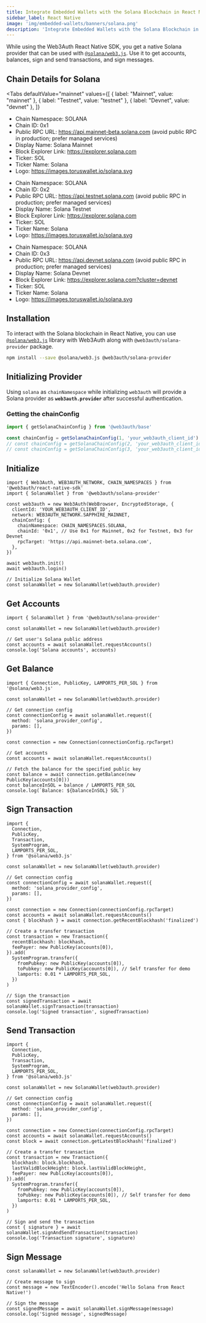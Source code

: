 ```yaml
---
title: Integrate Embedded Wallets with the Solana Blockchain in React Native
sidebar_label: React Native
image: 'img/embedded-wallets/banners/solana.png'
description: 'Integrate Embedded Wallets with the Solana Blockchain in React Native | Embedded Wallets'
---
```



While using the Web3Auth React Native SDK, you get a native Solana provider that can be used with [`@solana/web3.js`](https://solana-labs.github.io/solana-web3.js/). Use it to get accounts, balances, sign and send transactions, and sign messages.

## Chain Details for Solana

<Tabs
 defaultValue="mainnet"
  values={[
    { label: "Mainnet", value: "mainnet" },
    { label: "Testnet", value: "testnet" },
    { label: "Devnet", value: "devnet" },
  ]}
>
<TabItem value="mainnet">

- Chain Namespace: SOLANA
- Chain ID: 0x1
- Public RPC URL: https://api.mainnet-beta.solana.com (avoid public RPC in production; prefer managed services)
- Display Name: Solana Mainnet
- Block Explorer Link: https://explorer.solana.com
- Ticker: SOL
- Ticker Name: Solana
- Logo: https://images.toruswallet.io/solana.svg

</TabItem>

<TabItem value="testnet">

- Chain Namespace: SOLANA
- Chain ID: 0x2
- Public RPC URL: https://api.testnet.solana.com (avoid public RPC in production; prefer managed services)
- Display Name: Solana Testnet
- Block Explorer Link: https://explorer.solana.com
- Ticker: SOL
- Ticker Name: Solana
- Logo: https://images.toruswallet.io/solana.svg

</TabItem>

<TabItem value="devnet">

- Chain Namespace: SOLANA
- Chain ID: 0x3
- Public RPC URL: https://api.devnet.solana.com (avoid public RPC in production; prefer managed services)
- Display Name: Solana Devnet
- Block Explorer Link: https://explorer.solana.com?cluster=devnet
- Ticker: SOL
- Ticker Name: Solana
- Logo: https://images.toruswallet.io/solana.svg

</TabItem>
</Tabs>

## Installation

To interact with the Solana blockchain in React Native, you can use [`@solana/web3.js`](https://solana-labs.github.io/solana-web3.js/) library with Web3Auth along with `@web3auth/solana-provider` package.

```bash npm2yarn
npm install --save @solana/web3.js @web3auth/solana-provider
```

## Initializing Provider

Using `solana` as `chainNamespace` while initializing `web3auth` will provide a Solana provider as **`web3auth.provider`** after successful authentication.

### Getting the chainConfig

```typescript
import { getSolanaChainConfig } from '@web3auth/base'

const chainConfig = getSolanaChainConfig(1, 'your_web3auth_client_id') // For Mainnet
// const chainConfig = getSolanaChainConfig(2, 'your_web3auth_client_id') // For Testnet
// const chainConfig = getSolanaChainConfig(3, 'your_web3auth_client_id') // For Devnet
```

## Initialize

```tsx
import { Web3Auth, WEB3AUTH_NETWORK, CHAIN_NAMESPACES } from '@web3auth/react-native-sdk'
import { SolanaWallet } from '@web3auth/solana-provider'

const web3auth = new Web3Auth(WebBrowser, EncryptedStorage, {
  clientId: 'YOUR_WEB3AUTH_CLIENT_ID',
  network: WEB3AUTH_NETWORK.SAPPHIRE_MAINNET,
  chainConfig: {
    chainNamespace: CHAIN_NAMESPACES.SOLANA,
    chainId: '0x1', // Use 0x1 for Mainnet, 0x2 for Testnet, 0x3 for Devnet
    rpcTarget: 'https://api.mainnet-beta.solana.com',
  },
})

await web3auth.init()
await web3auth.login()

// Initialize Solana Wallet
const solanaWallet = new SolanaWallet(web3auth.provider)
```

## Get Accounts

```tsx
import { SolanaWallet } from '@web3auth/solana-provider'

const solanaWallet = new SolanaWallet(web3auth.provider)

// Get user's Solana public address
const accounts = await solanaWallet.requestAccounts()
console.log('Solana accounts', accounts)
```

## Get Balance

```tsx
import { Connection, PublicKey, LAMPORTS_PER_SOL } from '@solana/web3.js'

const solanaWallet = new SolanaWallet(web3auth.provider)

// Get connection config
const connectionConfig = await solanaWallet.request({
  method: 'solana_provider_config',
  params: [],
})

const connection = new Connection(connectionConfig.rpcTarget)

// Get accounts
const accounts = await solanaWallet.requestAccounts()

// Fetch the balance for the specified public key
const balance = await connection.getBalance(new PublicKey(accounts[0]))
const balanceInSOL = balance / LAMPORTS_PER_SOL
console.log(`Balance: ${balanceInSOL} SOL`)
```

## Sign Transaction

```tsx
import {
  Connection,
  PublicKey,
  Transaction,
  SystemProgram,
  LAMPORTS_PER_SOL,
} from '@solana/web3.js'

const solanaWallet = new SolanaWallet(web3auth.provider)

// Get connection config
const connectionConfig = await solanaWallet.request({
  method: 'solana_provider_config',
  params: [],
})

const connection = new Connection(connectionConfig.rpcTarget)
const accounts = await solanaWallet.requestAccounts()
const { blockhash } = await connection.getRecentBlockhash('finalized')

// Create a transfer transaction
const transaction = new Transaction({
  recentBlockhash: blockhash,
  feePayer: new PublicKey(accounts[0]),
}).add(
  SystemProgram.transfer({
    fromPubkey: new PublicKey(accounts[0]),
    toPubkey: new PublicKey(accounts[0]), // Self transfer for demo
    lamports: 0.01 * LAMPORTS_PER_SOL,
  })
)

// Sign the transaction
const signedTransaction = await solanaWallet.signTransaction(transaction)
console.log('Signed transaction', signedTransaction)
```

## Send Transaction

```tsx
import {
  Connection,
  PublicKey,
  Transaction,
  SystemProgram,
  LAMPORTS_PER_SOL,
} from '@solana/web3.js'

const solanaWallet = new SolanaWallet(web3auth.provider)

// Get connection config
const connectionConfig = await solanaWallet.request({
  method: 'solana_provider_config',
  params: [],
})

const connection = new Connection(connectionConfig.rpcTarget)
const accounts = await solanaWallet.requestAccounts()
const block = await connection.getLatestBlockhash('finalized')

// Create a transfer transaction
const transaction = new Transaction({
  blockhash: block.blockhash,
  lastValidBlockHeight: block.lastValidBlockHeight,
  feePayer: new PublicKey(accounts[0]),
}).add(
  SystemProgram.transfer({
    fromPubkey: new PublicKey(accounts[0]),
    toPubkey: new PublicKey(accounts[0]), // Self transfer for demo
    lamports: 0.01 * LAMPORTS_PER_SOL,
  })
)

// Sign and send the transaction
const { signature } = await solanaWallet.signAndSendTransaction(transaction)
console.log('Transaction signature', signature)
```

## Sign Message

```tsx
const solanaWallet = new SolanaWallet(web3auth.provider)

// Create message to sign
const message = new TextEncoder().encode('Hello Solana from React Native!')

// Sign the message
const signedMessage = await solanaWallet.signMessage(message)
console.log('Signed message', signedMessage)
```
